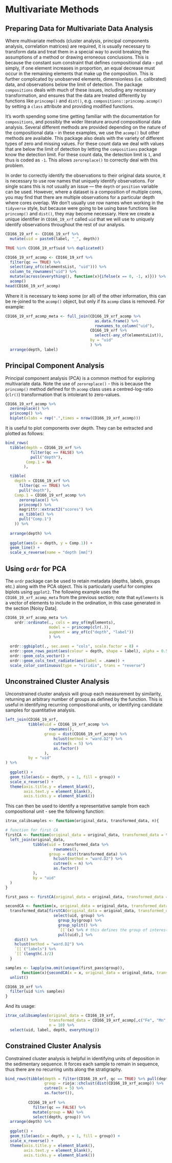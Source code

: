 # Multivariate Methods

## Preparing Data for Multivariate Data Analysis
Where multivariate methods (cluster analysis, principal components analysis, correlation matrices) are required, it is usually necessary to transform data and treat them in a special way to avoid breaking the assumptions of a method or drawing erroneous conclusions. This is because the constant sum constraint that defines compositional data - put simply, if one element increases in proportion, an equal decrease must occur in the remaining elements that make up the composition. This is further complicated by unobserved elements, dimensionless (i.e. calibrated) data, and observations below the limit of detection. The package `compositions` deals with much of these issues, including any necessary transformation, and ensures that the data are treated differently by functions like `princomp()` and `dist()`, e.g. `compositions::princomp.acomp()` by setting a `class` attribute and providing modified functions. 

It's worth spending some time getting familiar with the documentation for `compositions`, and possibly the wider literature around compositional data analysis. Several different methods are provided depending on the nature of the compositional data - in these examples, we use the `acomp()` but other methods are available. This package also deals with the variety of different types of zero and missing values. For these count data we deal with values that are below the limit of detection by letting the `compositions` package know the detection limit. For these count data, the detection limit is `1`, and thus is coded as `-1`. This allows `zeroreplace()` to correctly deal with this problem. 

In order to correctly identify the observations to their original data source, it is necessary to use row names that uniquely identify observations. For single scans this is not usually an issue --- the `depth` or `position` variable can be used. However, where a dataset is a composition of multiple cores, you may find that there are multiple observations for a particular depth where cores overlap. We don't usually use row names when working in the `tidyverse` style, but because were going to be using base functions like `princomp()` and `dist()`, they may become necessary. Here we create a unique identifier in `CD166_19_xrf` called `uid` that we will use to uniquely identify observations throughout the rest of our analysis. 

```r
CD166_19_xrf <- CD166_19_xrf %>%
  mutate(uid = paste0(label, "_", depth))

TRUE %in% CD166_19_xrf$uid %>% duplicated()
```

```r
CD166_19_xrf_acomp <- CD166_19_xrf %>%
  filter(qc == TRUE) %>%
  select(any_of(c(elementsList, "uid"))) %>%
  column_to_rownames("uid") %>%
  mutate(across(everything(), function(x){ifelse(x == 0, -1, x)})) %>%
  acomp()
head(CD166_19_xrf_acomp)
```
Where it is necessary to keep some (or all) of the other information, this can be re-joined to the `acomp()` object, but only if its `acomp` class is removed. For example:

```r
CD166_19_xrf_acomp_meta <- full_join(CD166_19_xrf_acomp %>% 
                                       as.data.frame() %>%
                                       rownames_to_column("uid"),
                                     CD166_19_xrf %>%
                                       select(-any_of(elementsList)),
                                     by = "uid"
                                     ) %>%
  arrange(depth, label) 
```

## Principal Component Analysis

Principal component analysis (PCA) is a common method for exploring multivariate data. Note the use of `zeroreplace()` - this is because the `princomp()` method defined for th `acomp` class uses a centred-log-ratio (`clr()`) transformation that is intolerant to zero-values. 

```r
CD166_19_xrf_acomp %>%
  zeroreplace() %>%
  princomp() %>%
  biplot(xlabs = rep(".",times = nrow(CD166_19_xrf_acomp)))
```

It is useful to plot components over depth. They can be extracted and plotted as follows:

```r
bind_rows(
  tibble(depth = CD166_19_xrf %>%
           filter(qc == FALSE) %>%
           pull("depth"),
         Comp.1 = NA
        ),

  tibble(
    depth = CD166_19_xrf %>%
      filter(qc == TRUE) %>%
      pull("depth"),
    Comp.1 = CD166_19_xrf_acomp %>%
      zeroreplace() %>%
      princomp() %>%
      magrittr::extract2("scores") %>%
      as_tibble() %>%
      pull("Comp.1")
    )) %>%
  
  arrange(depth) %>%
  
  ggplot(aes(x = depth, y = Comp.1)) +
  geom_line() + 
  scale_x_reverse(name = "depth [mm]")
```

## Using `ordr` for PCA

The `ordr` package can be used to retain metadata (depths, labels, groups etc.) along with the PCA object. This is particularly useful for complex biplots using `ggplot2`. The following example uses the `CD166_19_xrf_acomp_meta` from the previous section; note that `myElements` is a vector of elements to include in the ordination, in this case generated in the section [Noisy Data]. 

```r
CD166_19_xrf_acomp_meta %>%
    ordr::ordinate(., cols = any_of(myElements),
                   model = ~ princomp(clr(.)),
                   augment = any_of(c("depth", "label"))
                   ) %>%
  
  ordr::ggbiplot(., sec.axes = "cols", scale.factor = 8) +
  ordr::geom_rows_point(aes(colour = depth, shape = label), alpha = 0.5) +
  ordr::geom_cols_vector() +
  ordr::geom_cols_text_radiate(aes(label = .name)) +
  scale_color_continuous(type = "viridis", trans = "reverse")
```

## Unconstrained Cluster Analysis
Unconstrained cluster analysis will group each measurement by similarity, returning an arbitrary number of groups as defined by the function. This is useful in identifying recurring compositional units, or identifying candidate samples for quantitative analysis. 

```r
left_join(CD166_19_xrf, 
          tibble(uid = CD166_19_xrf_acomp %>%
                   rownames(),
                 group = dist(CD166_19_xrf_acomp) %>%
                     hclust(method = "ward.D2") %>%
                     cutree(k = 5) %>%
                     as.factor()
                 ),
          by = "uid"
) %>%
  
  ggplot() + 
  geom_tile(aes(x = depth, y = 1, fill = group)) +
  scale_x_reverse() +
  theme(axis.title.y = element_blank(),
        axis.text.y = element_blank(),
        axis.ticks.y = element_blank())
```

This can then be used to identify a representative sample from each compositional unit - see the following function:

```r
itrax_calibsamples <- function(original_data, transformed_data, n){

# function for first CA
firstCA <- function(original_data = original_data, transformed_data = transformed_data){
  left_join(original_data, 
            tibble(uid = transformed_data %>%
                     rownames(),
                   group = dist(transformed_data) %>%
                     hclust(method = "ward.D2") %>%
                     cutree(k = n) %>%
                     as.factor()
            ),
            by = "uid"
  )
}

first_pass <- firstCA(original_data = original_data, transformed_data = transformed_data)

secondCA <- function(x, original_data = original_data, transformed_data = transformed_data){
  transformed_data[firstCA(original_data = original_data, transformed_data = transformed_data) %>%
                     select(uid, group) %>%
                       group_by(group) %>%
                       group_split() %>%
                       `[[`(x) %>% # this defines the group of interest
                       pull(uid),] %>%
    dist() %>%
    hclust(method = "ward.D2") %>%
    `[[`("labels") %>%
    `[[`(length(.)/2)
  }

samples <- lapply(na.omit(unique(first_pass$group)), 
       function(x){secondCA(x = x, original_data = original_data, transformed_data = transformed_data)}) %>% 
  unlist()

CD166_19_xrf %>%
  filter(uid %in% samples)
}
```

And its usage:

```r
itrax_calibsamples(original_data = CD166_19_xrf, 
                   transformed_data = CD166_19_xrf_acomp[,c("Fe", "Mn", "Ca", "Ti")], 
                   n = 10) %>%
  select(uid, label, depth, everything())
```

## Constrained Cluster Analysis

Constrained cluster analysis is helpful in identifying units of deposition in the sedimentary sequence. It forces each sample to remain in sequence, thus there are no recurring units along the stratigraphy. 

```r
bind_rows(tibble(depth = filter(CD166_19_xrf, qc == TRUE) %>% pull(depth),
                 group = rioja::chclust(dist(CD166_19_xrf_acomp)) %>%
                 cutree(k = 5) %>%
                 as.factor()), 
          
          CD166_19_xrf %>%
            filter(qc == FALSE) %>%
            mutate(group = NA) %>%
            select(depth, group)) %>%
  arrange(depth) %>%
  
  ggplot() + 
  geom_tile(aes(x = depth, y = 1, fill = group)) +
  scale_x_reverse() +
  theme(axis.title.y = element_blank(),
        axis.text.y = element_blank(),
        axis.ticks.y = element_blank())
```
